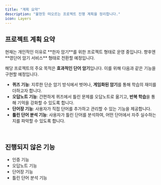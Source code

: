 ```yaml
---
title: "계획 요약"
description: "불현듯 떠오르는 프로젝트 진행 계획을 정리합니다."
icon: Layers
---
```


## 프로젝트 계획 요약

<Callout type="warn">
  현재는 개인적인 이유로 **한자 암기**를 위한 프로젝트 형태로 운영 중입니다.
  향후엔 **영단어 암기 서비스** 형태로 전환할 예정입니다.
</Callout>

해당 프로젝트의 주요 목적은 <strong>효과적인 단어 암기</strong>입니다. 이를 위해 다음과 같은 기능을 구현할 예정입니다.

- **퀴즈 기능**: 지루한 단순 암기 방식에서 벗어나, <strong>게임화된 암기</strong>를 통해 학습의 재미를 더하고자 합니다.
- **오답노트 기능**: 간편하게 퀴즈에서 틀린 문제를 오답노트로 옮기고, **반복 학습**을 통해 기억을 강화할 수 있도록 합니다.
- **단어장 기능**: 사용자가 직접 단어를 추가하고 관리할 수 있는 기능을 제공합니다.
- **틀린 단어 분석 기능**: 사용자가 틀린 단어를 분석하여, 어떤 단어에서 자주 실수하는지를 파악할 수 있도록 합니다.

<br />

## 진행되지 않은 기능

- 인증 기능
- 오답노트 기능
- 단어장 기능
- 틀린 단어 분석 기능
